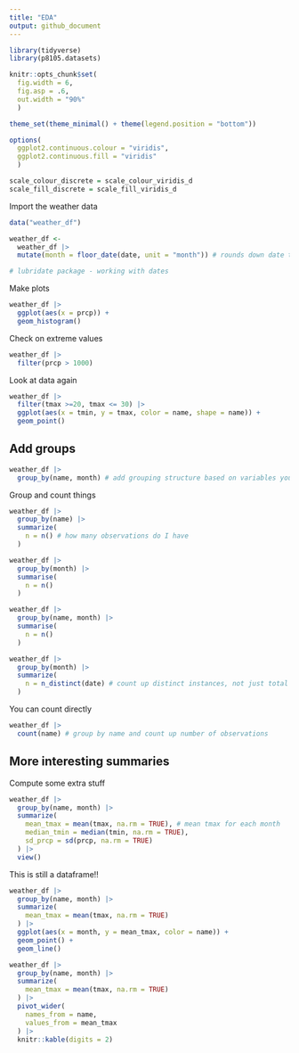 ```yaml
---
title: "EDA"
output: github_document
---
```


```r
library(tidyverse)
library(p8105.datasets)

knitr::opts_chunk$set(
  fig.width = 6,
  fig.asp = .6,
  out.width = "90%"
  )

theme_set(theme_minimal() + theme(legend.position = "bottom"))

options(
  ggplot2.continuous.colour = "viridis",
  ggplot2.continuous.fill = "viridis"
  )

scale_colour_discrete = scale_colour_viridis_d
scale_fill_discrete = scale_fill_viridis_d
```

Import the weather data
```r
data("weather_df")

weather_df <-
  weather_df |> 
  mutate(month = floor_date(date, unit = "month")) # rounds down date to the first date of the month, allow you to create categorical variable to compute by month

# lubridate package - working with dates 
```


Make plots

```r
weather_df |> 
  ggplot(aes(x = prcp)) +
  geom_histogram()
```


Check on extreme values 

```r
weather_df |> 
  filter(prcp > 1000)
```


Look at data again

```r
weather_df |> 
  filter(tmax >=20, tmax <= 30) |> 
  ggplot(aes(x = tmin, y = tmax, color = name, shape = name)) +
  geom_point()
```



## Add groups

```r
weather_df |> 
  group_by(name, month) # add grouping structure based on variables you have, can group by multiple categroies
```


Group and count things

```r
weather_df |> 
  group_by(name) |> 
  summarize(
    n = n() # how many observations do I have 
  )
```


```r
weather_df |> 
  group_by(month) |> 
  summarise(
    n = n()
  )

weather_df |> 
  group_by(name, month) |> 
  summarise(
    n = n()
  )
```


```r
weather_df |> 
  group_by(month) |> 
  summarize(
    n = n_distinct(date) # count up distinct instances, not just total number of instances  
  )
```


You can count directly

```r
weather_df |> 
  count(name) # group by name and count up number of observations
```


## More interesting summaries

Compute some extra stuff

```r
weather_df |> 
  group_by(name, month) |> 
  summarize(
    mean_tmax = mean(tmax, na.rm = TRUE), # mean tmax for each month
    median_tmin = median(tmin, na.rm = TRUE),
    sd_prcp = sd(prcp, na.rm = TRUE)
  ) |> 
  view()
```


This is still a dataframe!!

```r
weather_df |> 
  group_by(name, month) |> 
  summarize(
    mean_tmax = mean(tmax, na.rm = TRUE) 
  ) |> 
  ggplot(aes(x = month, y = mean_tmax, color = name)) +
  geom_point() +
  geom_line()
```


```r
weather_df |> 
  group_by(name, month) |> 
  summarize(
    mean_tmax = mean(tmax, na.rm = TRUE) 
  ) |> 
  pivot_wider(
    names_from = name, 
    values_from = mean_tmax
  ) |> 
  knitr::kable(digits = 2)
```


